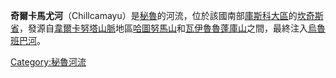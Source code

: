 '''奇爾卡馬尤河'''（Chillcamayu）是[[秘魯|秘魯]]的河流，位於該國南部[[庫斯科大區|庫斯科大區]]的[[坎奇斯省|坎奇斯省]]，發源自[[韋爾卡努塔山脈|韋爾卡努塔山脈]]地區[[哈圖努馬山|哈圖努馬山]]和[[瓦伊魯魯蓬庫山|瓦伊魯魯蓬庫山]]之間，最終注入[[烏魯班巴河|烏魯班巴河]]。

{{Peru-geo-stub}}
[[Category:秘魯河流|Category:秘魯河流]]